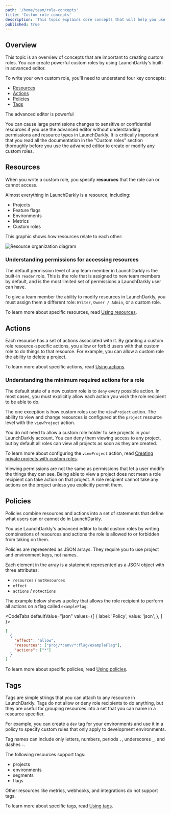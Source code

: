 ```yaml
---
path: '/home/team/role-concepts'
title: 'Custom role concepts'
description: 'This topic explains core concepts that will help you use custom roles.'
published: true
---
```


## Overview

This topic is an overview of concepts that are important to creating custom roles. You can create powerful custom roles by using LaunchDarkly's built-in advanced editor.

To write your own custom role, you'll need to understand four key concepts:

* [Resources](#resources)
* [Actions](#actions)
* [Policies](#policies)
* [Tags](#tags)

<Callout intent="alert">
<CalloutTitle>The advanced editor is powerful</CalloutTitle>
<CalloutDescription>

You can cause large permissions changes to sensitive or confidential resources if you use the advanced editor without understanding permissions and resource types in LaunchDarkly. It is critically important that you read all the documentation in the "Custom roles" section thoroughly before you use the advanced editor to create or modify any custom roles.

</CalloutDescription>
</Callout>

## Resources

When you write a custom role, you specify **resources** that the role can or cannot access.

Almost everything in LaunchDarkly is a resource, including:

- Projects
- Feature flags
- Environments
- Metrics
- Custom roles

This graphic shows how resources relate to each other:

![Resource organization diagram](../../../../images/resource-organization.png)

### Understanding permissions for accessing resources

The default permission level of any team member in LaunchDarkly is the built-in `reader` role. This is the role that is assigned to new team members by default, and is the most limited set of permissions a LaunchDarkly user can have.

To give a team member the ability to modify resources in LaunchDarkly, you must assign them a different role: `Writer`, `Owner / Admin`, or a custom role.

To learn more about specific resources, read [Using resources](/home/team/role-resources).

## Actions

Each resource has a set of actions associated with it. By granting a custom role resource-specific actions, you allow or forbid users with that custom role to do things to that resource. For example, you can allow a custom role the ability to delete a project.

To learn more about specific actions, read [Using actions](/home/team/role-actions).

### Understanding the minimum required actions for a role

The default state of a new custom role is to `deny` every possible action. In most cases, you must explicitly allow each action you wish the role recipient to be able to do.

The one exception is how custom roles use the `viewProject` action. The ability to view and change resources is configured at the `project` resource level with the `viewProject` action.

You do not need to allow a custom role holder to see projects in your LaunchDarkly account. You can deny them viewing access to any project, but by default all roles can view all projects as soon as they are created.

To learn more about configuring the `viewProject` action, read [Creating private projects with custom roles](/home/organize/private-projects).

Viewing permissions are not the same as permissions that let a user modify the things they can see. Being able to view a project does not mean a role recipient can take action on that project. A role recipient cannot take any actions on the project unless you explicitly permit them.

## Policies

Policies combine resources and actions into a set of statements that define what users can or cannot do in LaunchDarkly.

You use LaunchDarkly's advanced editor to build custom roles by writing combinations of resources and actions the role is allowed to or forbidden from taking on them.

Policies are represented as JSON arrays. They require you to use project and environment keys, not names.

Each element in the array is a statement represented as a JSON object with three attributes:

* `resources` / `notResources`
* `effect`
* `actions` / `notActions`

The example below shows a policy that allows the role recipient to perform all actions on a flag called `exampleFlag`:

<CodeTabs
  defaultValue="json"
  values={[
    { label: 'Policy', value: 'json', },
  ]
}>

<CodeTabItem value="json">

```json
[
  {
    "effect": "allow",
    "resources": ["proj/*:env/*:flag/exampleFlag"],
    "actions": ["*"]
  }
]
```

</CodeTabItem>
</CodeTabs>

To learn more about specific policies, read [Using policies](/home/team/role-policies).

## Tags

Tags are simple strings that you can attach to any resource in LaunchDarkly. Tags do not allow or deny role recipients to do anything, but they are useful for grouping resources into a set that you can name in a resource specifier.

For example, you can create a `dev` tag for your environments and use it in a policy to specify custom rules that only apply to development environments.

Tag names can include only letters, numbers, periods `.`, underscores `_`, and dashes `-`.

The following resources support tags:

- projects
- environments
- segments
- flags

Other resources like metrics, webhooks, and integrations do not support tags.

To learn more about specific tags, read [Using tags](/home/team/role-tags).
